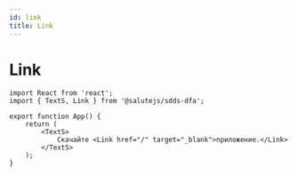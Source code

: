 ```yaml
---
id: link
title: Link
---
```



# Link
<Description name="Link" />
<PropsTable name="Link" exclude={['css', 'focused']} />

```tsx live
import React from 'react';
import { TextS, Link } from '@salutejs/sdds-dfa';

export function App() {
    return (
        <TextS>
            Скачайте <Link href="/" target="_blank">приложение.</Link>
        </TextS>
    );
}
```
